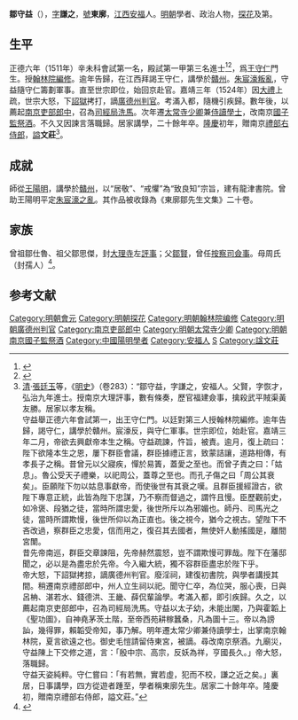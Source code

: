 {{明清人物信息框
| 姓名 = 鄒守益
| 原名 = 
| 圖片名稱= 
| 圖片大小 = 
| 圖片說明 = 
| 最高職務 = 中順大夫南京國子監祭酒
| 國家 = 大明 
| 爵位 = 
| 籍貫 = [[江西承宣佈政使司|江西]][[安福縣|安福縣]]
| 族裔 = 漢族
| 字號 = 字謙之，號東廓
| 諡號 = 文莊（[[隆慶_(明穆宗)|隆慶]]間追諡）
| 出生日期 = [[弘治|弘治]]四年（1491年）
| 出生地點 = [[江西承宣佈政使司|江西]][[安福縣|安福縣]]
| 逝世日期 = [[嘉靖|嘉靖]]四十一年（1562年）
| 逝世地點 = [[江西承宣佈政使司|江西]][[安福縣|安福縣]]
| 墓葬 = 
| 配偶 = 
| 親屬 = 曾祖鄒仕魯、祖父鄒思傑、父[[鄒賢_(弘治進士)|鄒賢]]<br>子鄒義、鄒美、[[鄒善|鄒善]]、鄒養、鄒蓋<br>孫[[鄒德涵|鄒德涵]]、[[鄒德溥|鄒德溥]]、[[鄒德泳|鄒德泳]]
| 出身 = 
*江西鄉試第□十六名
*正德六年辛未科進士及第
| 經歷 = 
| 著作 = 
*《東廓鄒先生文集》 二十卷
}}

'''鄒守益'''（{{bd|1491年||1562年|catIdx=Z鄒}}），[[表字|字]]'''謙之'''，[[號|號]]'''東廓'''，[[江西承宣佈政使司|江西]][[安福縣|安福]]人。[[明朝|明朝]]學者、政治人物，[[探花|探花]]及第。

== 生平 ==
正德六年（1511年）辛未科會試第一名，殿試第一甲第三名進士<ref>{{Cite book|title=《皇明贡举考》卷五|last=（明）[[张朝瑞|张朝瑞]]|first=|publisher=《续修四库全书》史部第828册|year=|isbn=|location=|pages=}}</ref><ref>{{Cite book|title=贡举志五种 上|last=鲁小俊，江俊伟著|first=|publisher=武汉：武汉大学出版社|year=2009|isbn=978-7-307-07043-1|location=|pages=}}</ref>，爲[[王守仁|王守仁]]門生。授[[翰林院編修|翰林院編修]]。逾年告歸，在江西拜謁王守仁，講學於[[贛州|贛州]]。[[宸濠之亂|朱宸濠叛亂]]，守益隨守仁籌劃軍事。直至世宗即位，始回京赴官。嘉靖三年（1524年）因[[大禮議|大禮]]上疏，世宗大怒，下[[詔獄|詔獄]]拷打，謫[[廣德州|廣德州]][[判官|判官]]。考滿入都，隨機引疾歸。數年後，以薦起[[南京城|南京]][[吏部|吏部]][[郎中_(官職)|郎中]]，召為[[司經局|司經局]][[洗馬|洗馬]]。次年遷[[太常寺|太常寺]][[少卿|少卿]]兼[[侍讀學士|侍讀學士]]，改南京[[國子監祭酒|國子監祭酒]]。不久又因諫言落職歸。居家講學，二十餘年卒。[[隆慶_(明穆宗)|隆慶]]初年，贈南京[[禮部右侍郎|禮部右侍郎]]，[[謚|謚]]'''文莊'''<ref>[[清|清]]·[[張廷玉|張廷玉]]等，《[[明史|明史]]》（卷283）：“鄒守益，字謙之，安福人。父賢，字恢才，弘治九年進士。授南京大理評事，數有條奏，歷官福建僉事，擒殺武平賊渠黃友勝。居家以孝友稱。<br>守益舉正德六年會試第一，出王守仁門。以廷對第三人授翰林院編修。逾年告歸，謁守仁，講學於贛州。宸濠反，與守仁軍事。世宗即位，始赴官。嘉靖三年二月，帝欲去興獻帝本生之稱。守益疏諫，忤旨，被責。逾月，復上疏曰：陛下欲隆本生之恩，屢下群臣會議，群臣據禮正言，致蒙詰讓，道路相傳，有孝長子之稱。昔曾元以父寢疾，憚於易簀，蓋愛之至也。而曾子責之曰：「姑息」。魯公受天子禮樂，以祀周公，蓋尊之至也。而孔子傷之曰「周公其衰矣」。臣願陛下勿以姑息事獻帝，而使後世有其衰之嘆。且群臣援經證古，欲陛下專意正統，此皆為陛下忠謀，乃不察而督過之，謂忤且慢。臣歷觀前史，如冷褒、段猶之徒，當時所謂忠愛，後世所斥以為邪媚也。師丹、司馬光之徒，當時所謂欺慢，後世所仰以為正直也。後之視今，猶今之視古。望陛下不吝改過，察群臣之忠愛，信而用之，復召其去國者，無使奸人動搖國是，離間宮闈。<br>昔先帝南巡，群臣交章諫阻，先帝赫然震怒，豈不謂欺慢可罪哉。陛下在藩邸聞之，必以是為盡忠於先帝。今入繼大統，獨不容群臣盡忠於陛下乎。<br>帝大怒，下詔獄拷掠，謫廣德州判官。廢淫祠，建復初書院，與學者講授其間。稍遷南京禮部郎中，州人立生祠以祀。聞守仁卒，為位哭，服心喪，日與呂柟、湛若水、錢德洪、王畿、薛侃輩論學。考滿入都，即引疾歸。久之，以薦起南京吏部郎中，召為司經局洗馬。守益以太子幼，未能出閣，乃與霍韜上《聖功圖》，自神堯茅茨土階，至帝西苑耕稼蠶桑，凡為圖十三。帝以為謗訕，幾得罪，賴韜受帝知，事乃解。明年遷太常少卿兼侍讀學士，出掌南京翰林院，夏言欲遠之也。御史毛愷請留侍東宮，被謫。尋改南京祭酒。九廟災，守益陳上下交修之道，言：「殷中宗、高宗，反妖為祥，亨國長久。」帝大怒，落職歸。<br>守益天姿純粹。守仁嘗曰：「有若無，實若虛，犯而不校，謙之近之矣。」裏居，日事講學，四方從遊者踵至，學者稱東廓先生。居家二十餘年卒。隆慶初，贈南京禮部右侍郎，謚文莊。”</ref>。

==成就==
師從[[王陽明|王陽明]]，講學於[[贛州|贛州]]，以“居敬”、“戒懼”為“致良知”宗旨，建有龍津書院。曾助王陽明平定[[朱宸濠之亂|朱宸濠之亂]]。其作品被收錄為《東廓鄒先生文集》二十卷。

== 家族 ==
曾祖鄒仕魯、祖父鄒思傑，封[[大理寺|大理寺]]左[[評事|評事]]；父[[鄒賢_(弘治進士)|鄒賢]]，曾任[[按察司|按察司]][[僉事|僉事]]。母周氏（封孺人）<ref>{{Cite book|title=天一阁藏明代科举录选刊登科录点校本|last=龚延明主编|first=|publisher=宁波出版社|year=2016|isbn=978-7-5526-2320-8|location=宁波|pages=|quote=《天一閣藏明代科舉錄選刊.登科錄》之《正德六年辛未科進士登科錄》}}</ref>。

==参考文献==
{{reflist}}

{{正德六年辛未科殿試金榜}}
{{DEFAULTSORT:Zou鄒}}

[[Category:明朝會元|Category:明朝會元]]
[[Category:明朝探花|Category:明朝探花]]
[[Category:明朝翰林院编修|Category:明朝翰林院编修]]
[[Category:明朝廣德州判官|Category:明朝廣德州判官]]
[[Category:南京吏部郎中|Category:南京吏部郎中]]
[[Category:明朝太常寺少卿|Category:明朝太常寺少卿]]
[[Category:明朝南京國子監祭酒|Category:明朝南京國子監祭酒]]
[[Category:中國陽明學者|Category:中國陽明學者]]
[[Category:安福人|Category:安福人]]
[[Category:鄒姓|S]]
[[Category:諡文莊|Category:諡文莊]]